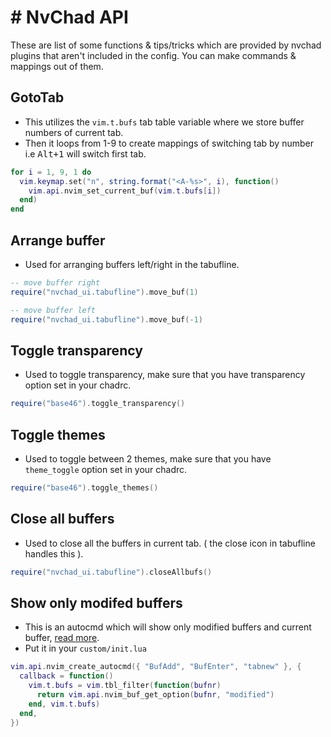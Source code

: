 # # NvChad API

These are list of some functions & tips/tricks which are provided by nvchad plugins that aren't included in the config. You can make commands & mappings out of them. 

## GotoTab

- This utilizes the `vim.t.bufs` tab table variable where we store buffer numbers of current tab.
- Then it loops from 1-9 to create mappings of switching tab by number i.e <kbd>Alt+1</kbd> will switch first tab.

```lua
for i = 1, 9, 1 do
  vim.keymap.set("n", string.format("<A-%s>", i), function()
    vim.api.nvim_set_current_buf(vim.t.bufs[i])
  end)
end
```

## Arrange buffer

- Used for arranging buffers left/right in the tabufline.

```lua
-- move buffer right
require("nvchad_ui.tabufline").move_buf(1)

-- move buffer left
require("nvchad_ui.tabufline").move_buf(-1)
```

## Toggle transparency 

- Used to toggle transparency, make sure that you have transparency option set in your chadrc.

```lua
require("base46").toggle_transparency()
```

## Toggle themes 

- Used to toggle between 2 themes, make sure that you have `theme_toggle` option set in your chadrc.

```lua
require("base46").toggle_themes()
```

## Close all buffers

- Used to close all the buffers in current tab. ( the close icon in tabufline handles this ).

```lua
require("nvchad_ui.tabufline").closeAllbufs()
```

## Show only modifed buffers

- This is an autocmd which will show only modified buffers and current buffer, [read more](https://github.com/NvChad/ui/issues/78).
- Put it in your `custom/init.lua`

```lua
vim.api.nvim_create_autocmd({ "BufAdd", "BufEnter", "tabnew" }, {
  callback = function()
    vim.t.bufs = vim.tbl_filter(function(bufnr)
      return vim.api.nvim_buf_get_option(bufnr, "modified")
    end, vim.t.bufs)
  end,
})
```

